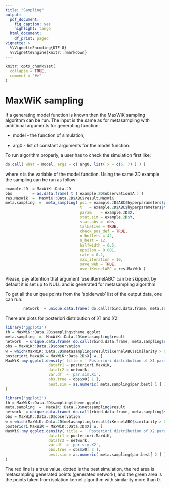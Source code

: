 ```yaml
---
title: "Sampling"
output:
  pdf_document: 
    fig_caption: yes
    highlight: tango
  html_document:
    df_print: paged
vignette: >
  %\VignetteEncoding{UTF-8}
  %\VignetteEngine{knitr::rmarkdown}
---
```


```r
knitr::opts_chunk$set(
  collapse = TRUE,
  comment = "#>"
)
```

# MaxWiK sampling

If a generating model function is known then the MaxWiK sampling algorithm can be run. The input is the same as for metasampling with additional arguments for generating function:

-   model - the function of simulation;

-   arg0 - list of constant arguments for the model function.

To run algorithm properly, a user has to check the simulation first like:

```r
do.call( what = model, args = c( arg0, list( x = c(5, 7) ) ) )
```

where $x$ is the variable of the model function. Using the same 2D example the sampling can be run as follow:

```r
example.2D  = MaxWiK::Data.2D
obs         = as.data.frame( t ( example.2D$observation$A ) )
res.MaxWik  =  MaxWiK::Data.2D$ABC$result.MaxWiK
meta.sampling  =  meta_sampling( psi = example.2D$ABC$hyperparameters$psi, 
                                 t   = example.2D$ABC$hyperparameters$t, 
                                 param    = example.2D$X, 
                                 stat.sim = example.2D$Y, 
                                 stat.obs =  obs, 
                                 talkative = TRUE, 
                                 check_pos_def = TRUE,
                                 n_bullets = 42, 
                                 n_best = 12, 
                                 halfwidth = 0.5, 
                                 epsilon = 0.001, 
                                 rate = 0.2, 
                                 max_iteration = 10, 
                                 save_web = TRUE, 
                                 use.iKernelABC = res.MaxWik )
```

Please, pay attention that argument 'use.iKernelABC' can be skipped, by default it is set up to NULL and is generated for metasampling algorithm.

To get all the unique points from the 'spiderweb' list of the output data, one can run:

```r
        network  = unique.data.frame( do.call(rbind.data.frame, meta.sampling$spiderweb ) )
```

There are plots for posteriori distribution of $X1$ and $X2$:

```r
library('ggplot2')
th = MaxWiK::Data.2D$sampling$theme.ggplot
meta.sampling  =  MaxWiK::Data.2D$metasampling$result
network  = unique.data.frame( do.call(rbind.data.frame, meta.sampling$spiderweb ) )
obs = MaxWiK::Data.2D$observation
w = which(MaxWiK::Data.2D$metasampling$result$iKernelABC$similarity > 0)
posteriori.MaxWiK = MaxWiK::Data.2D$X[ w, ]
MaxWiK::my.ggplot.density( title = ' Posteriori distribution of X1 parameter', 
                   datafr1 = posteriori.MaxWiK, 
                   datafr2 = network, 
                   var.df  = 'par.sim.X1', 
                   obs.true = obs$x0[ 1 ], 
                   best.sim = as.numeric( meta.sampling$par.best[ 1 ] )
)
```

```r
library('ggplot2')
th = MaxWiK::Data.2D$sampling$theme.ggplot
meta.sampling  =  MaxWiK::Data.2D$metasampling$result
network  = unique.data.frame( do.call(rbind.data.frame, meta.sampling$spiderweb ) )
obs = MaxWiK::Data.2D$observation
w = which(MaxWiK::Data.2D$metasampling$result$iKernelABC$similarity > 0)
posteriori.MaxWiK = MaxWiK::Data.2D$X[ w, ]
MaxWiK::my.ggplot.density( title = ' Posteriori distribution of X2 parameter', 
                   datafr1 = posteriori.MaxWiK, 
                   datafr2 = network, 
                   var.df  = 'par.sim.X2', 
                   obs.true = obs$x0[ 2 ], 
                   best.sim = as.numeric( meta.sampling$par.best[ 2 ] )
)
```

The red line is a true value, dotted is the best simulation, the red area is metasampling generated points (generated network), and the green area is the points taken from isolation kernel algorithm with similarity more than 0.
